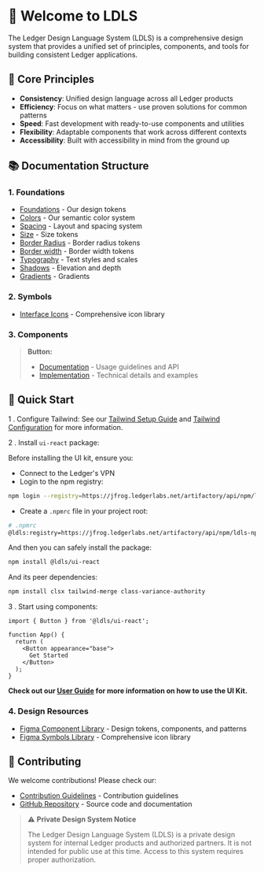 
<Meta title="Getting Started/Introduction" />

# 👋 Welcome to LDLS

The Ledger Design Language System (LDLS) is a comprehensive design system that provides a unified set of principles, components, and tools for building consistent Ledger applications.

## 🎯 Core Principles

- **Consistency**: Unified design language across all Ledger products
- **Efficiency**: Focus on what matters - use proven solutions for common patterns
- **Speed**: Fast development with ready-to-use components and utilities
- **Flexibility**: Adaptable components that work across different contexts
- **Accessibility**: Built with accessibility in mind from the ground up

## 📚 Documentation Structure

### 1. Foundations

- [Foundations](/docs/foundations-docs--docs) - Our design tokens
- [Colors](/docs/foundations-colors--docs) - Our semantic color system
- [Spacing](/docs/foundations-dimensions-spacing--docs) - Layout and spacing system
- [Size](/docs/foundations-dimensions-size--docs) - Size tokens
- [Border Radius](/docs/foundations-border-radius--docs) - Border radius tokens
- [Border width](/docs/foundations-border-width--docs) - Border width tokens
- [Typography](/story/foundations-styles-typography--typography) - Text styles and scales
- [Shadows](/story/foundations-styles-shadows--shadows) - Elevation and depth
- [Gradients](/story/foundations-styles-gradients--gradients) - Gradients

### 2. Symbols

- [Interface Icons](/docs/symbols-interface-icons-docs--docs) - Comprehensive icon library

### 3. Components

> **Button:**
>
> - [Documentation](/docs/components-button-react--docs) - Usage guidelines and API
> - [Implementation](/docs/components-button-implementation--docs) - Technical details and examples

## 🚀 Quick Start

1 . Configure Tailwind:
See our [Tailwind Setup Guide](/docs/tailwind-setup-guide--docs) and [Tailwind Configuration](/docs/tailwind-configuration--docs) for more information.

2 . Install `ui-react` package:

Before installing the UI kit, ensure you:

- Connect to the Ledger's VPN
- Login to the npm registry:

```bash
npm login --registry=https://jfrog.ledgerlabs.net/artifactory/api/npm/ldls-npm-prod-public/
```

- Create a `.npmrc` file in your project root:

```bash
# .npmrc
@ldls:registry=https://jfrog.ledgerlabs.net/artifactory/api/npm/ldls-npm-prod-public/
```

And then you can safely install the package:

```bash
npm install @ldls/ui-react
```

And its peer dependencies:

```bash
npm install clsx tailwind-merge class-variance-authority
```

3 . Start using components:

```tsx
import { Button } from '@ldls/ui-react';

function App() {
  return (
    <Button appearance="base">
      Get Started
    </Button>
  );
}
```

**Check out our [User Guide](https://github.com/LedgerHQ/ldls/blob/main/USER_GUIDE.md) for more information on how to use the UI Kit.**

### 4. Design Resources

- [Figma Component Library](https://www.figma.com/design/JxaLVMTWirCpU0rsbZ30k7/2.-Components-Library?m=dev) - Design tokens, components, and patterns
- [Figma Symbols Library](https://www.figma.com/design/zSkvGGiqcnhywp2l3HTHxA/1.Symbol-Library?node-id=0-1&p=f&m=dev) - Comprehensive icon library

## 🤝 Contributing

We welcome contributions! Please check our:

- [Contribution Guidelines](https://github.com/LedgerHQ/ldls/blob/main/CONTRIBUTING.md) - Contribution guidelines
- [GitHub Repository](https://github.com/LedgerHQ/ldls) - Source code and documentation

> ⚠️ **Private Design System Notice**
>
> The Ledger Design Language System (LDLS) is a private design system for internal Ledger products and authorized partners.
> It is not intended for public use at this time. Access to this system requires proper authorization.
